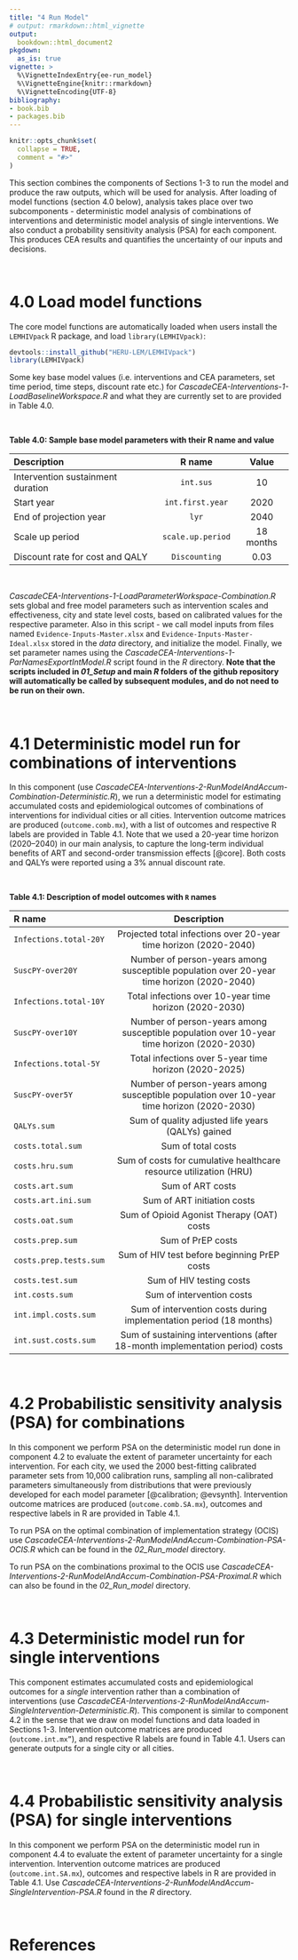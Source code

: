 ```yaml
---
title: "4 Run Model"
# output: rmarkdown::html_vignette
output:
  bookdown::html_document2
pkgdown:
  as_is: true
vignette: >
  %\VignetteIndexEntry{ee-run_model}
  %\VignetteEngine{knitr::rmarkdown}
  %\VignetteEncoding{UTF-8}
bibliography:
- book.bib
- packages.bib  
---
```


```r
knitr::opts_chunk$set(
  collapse = TRUE,
  comment = "#>"
)
```

This section combines the components of Sections 1-3 to run the model and produce the raw outputs, which will be used for analysis. After loading of model functions (section 4.0 below), analysis takes place over two subcomponents - deterministic model analysis of combinations of interventions and deterministic model analysis of single interventions. We also conduct a probability sensitivity analysis (PSA) for each component. This produces CEA results and quantifies the uncertainty of our inputs and decisions. 

$~$

# 4.0 Load model functions {-}


The core model functions are automatically loaded when users install the `LEMHIVpack` R package, and load `library(LEMHIVpack)`:

```r
devtools::install_github("HERU-LEM/LEMHIVpack")
library(LEMHIVpack)
```


Some key base model values (i.e. interventions and CEA parameters, set time period, time steps, discount rate etc.) for *CascadeCEA-Interventions-1-LoadBaselineWorkspace.R* and what they are currently set to are provided in Table 4.0. 

$~$

**Table 4.0: Sample base model parameters with their R name and value**


| **Description**                   |   **R name**      | **Value** |
|:----------------------------------|:-----------------:|:---------:|
| Intervention sustainment duration | `int.sus`         | 10        |
| Start year                        | `int.first.year`  | 2020      |
| End of projection year            | `lyr`             | 2040      |
| Scale up period                   | `scale.up.period` | 18 months |
| Discount rate for cost and QALY   | `Discounting`     | 0.03      |

$~$

*CascadeCEA-Interventions-1-LoadParameterWorkspace-Combination.R* sets global and free model parameters such as intervention scales and effectiveness, city and state level costs,  based on calibrated values for the respective parameter. Also in this script - we call model inputs from files named `Evidence-Inputs-Master.xlsx` and `Evidence-Inputs-Master-Ideal.xlsx` stored in the *data* directory, and initialize the model. Finally, we set parameter names using the *CascadeCEA-Interventions-1-ParNamesExportIntModel.R* script found in the *R* directory. **Note that the scripts included in *01_Setup* and main *R* folders of the github repository will automatically be called by subsequent modules, and do not need to be run on their own.**

$~$

# 4.1 Deterministic model run for combinations of interventions {-}


In this component (use *CascadeCEA-Interventions-2-RunModelAndAccum-Combination-Deterministic.R*), we run a deterministic model for estimating accumulated costs and epidemiological outcomes of combinations of interventions for individual cities or all cities. Intervention outcome matrices are produced (`outcome.comb.mx`), with a list of outcomes and respective R labels are provided in Table 4.1. Note that we used a 20-year time horizon (2020–2040) in our main analysis, to capture the long-term individual benefits of ART and second-order transmission effects [@core]. Both costs and QALYs were reported using a 3% annual discount rate.

$~$

**Table 4.1: Description of model outcomes with `R` names **

  **R name**             | **Description**                                                                           
|:-----------------------|:-----------------------------------------------------------------------------------------:|
| `Infections.total-20Y` | Projected total infections over 20-year time horizon (2020-2040)                          
| `SuscPY-over20Y`       | Number of person-years among susceptible population over 20-year time horizon (2020-2040) 
| `Infections.total-10Y` | Total infections over 10-year time horizon (2020-2030)                                    
| `SuscPY-over10Y`       | Number of person-years among susceptible population over 10-year time horizon (2020-2030) 
| `Infections.total-5Y`  | Total infections over 5-year time horizon (2020-2025)                                    
| `SuscPY-over5Y`        | Number of person-years among susceptible population over 10-year time horizon (2020-2030) 
| `QALYs.sum`            | Sum of quality adjusted life years (QALYs) gained                                        
| `costs.total.sum`      | Sum of total costs                                                                        
| `costs.hru.sum`        | Sum of costs for cumulative healthcare resource utilization (HRU)                         
| `costs.art.sum`        | Sum of ART costs                                                                          
| `costs.art.ini.sum`    | Sum of ART initiation costs                                                               
| `costs.oat.sum`        | Sum of Opioid Agonist Therapy (OAT) costs                                                
| `costs.prep.sum`       | Sum of PrEP costs                                                                         
| `costs.prep.tests.sum` | Sum of HIV test before beginning PrEP costs                                               
| `costs.test.sum`       | Sum of HIV testing costs                                                                  
| `int.costs.sum`        | Sum of intervention costs                                                                 
| `int.impl.costs.sum`   | Sum of intervention costs during implementation period (18 months)                        
| `int.sust.costs.sum`   | Sum of sustaining interventions (after 18-month implementation period) costs              

$~$

# 4.2 Probabilistic sensitivity analysis (PSA) for combinations {-}


In this component we perform PSA on the deterministic model run done in component 4.2 to evaluate the extent of parameter uncertainty for each intervention. For each city, we used the 2000 best-fitting calibrated parameter sets from 10,000 calibration runs, sampling all non-calibrated parameters simultaneously from distributions that were previously developed for each model parameter [@calibration; @evsynth]. Intervention outcome matrices are produced (`outcome.comb.SA.mx`), outcomes and respective labels in R are provided in Table 4.1. 

To run PSA on the optimal combination of implementation strategy (OCIS) use *CascadeCEA-Interventions-2-RunModelAndAccum-Combination-PSA-OCIS.R* which can be found in the *02_Run_model* directory. 

To run PSA on the combinations proximal to the OCIS use *CascadeCEA-Interventions-2-RunModelAndAccum-Combination-PSA-Proximal.R* which can also be found in the *02_Run_model* directory. 

$~$

# 4.3 Deterministic model run for single interventions {-}


This component estimates accumulated costs and epidemiological outcomes for a *single* intervention rather than a combination of interventions (use *CascadeCEA-Interventions-2-RunModelAndAccum-SingleIntervention-Deterministic.R*). This component is similar to component 4.2 in the sense that we draw on model functions and data loaded in Sections 1-3. Intervention outcome matrices are produced (`outcome.int.mx”`), and respective R labels are found in Table 4.1. Users can generate outputs for a single city or all cities. 

$~$

# 4.4 Probabilistic sensitivity analysis (PSA) for single interventions {-}


In this component we perform PSA on the deterministic model run in component 4.4 to evaluate the extent of parameter uncertainty for a single intervention. Intervention outcome matrices are produced (`outcome.int.SA.mx`), outcomes and respective labels in R are provided in Table 4.1. Use *CascadeCEA-Interventions-2-RunModelAndAccum-SingleIntervention-PSA.R* found in the *R* directory. 

$~$

# References {-}
